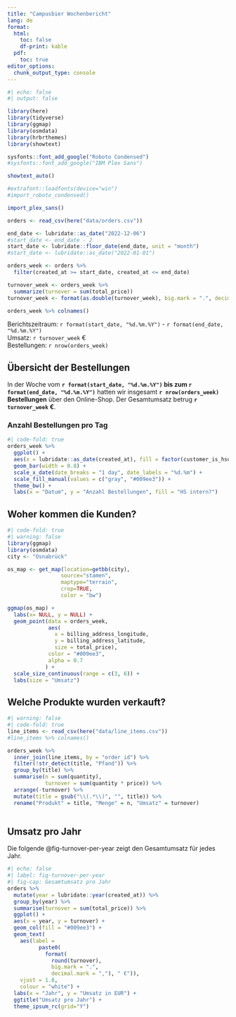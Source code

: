 ```yaml
---
title: "Campusbier Wochenbericht"
lang: de
format:
  html:
    toc: false
    df-print: kable
  pdf:
    toc: true
editor_options: 
  chunk_output_type: console
---
```


```r
#| echo: false
#| output: false

library(here)
library(tidyverse)
library(ggmap)
library(osmdata)
library(hrbrthemes)
library(showtext)

sysfonts::font_add_google("Roboto Condensed")
#sysfonts::font_add_google("IBM Plex Sans")

showtext_auto()

#extrafont::loadfonts(device="win")
#import_roboto_condensed()

import_plex_sans()

orders <- read_csv(here("data/orders.csv"))

end_date <- lubridate::as_date("2022-12-06")
#start_date <- end_date - 2
start_date <- lubridate::floor_date(end_date, unit = "month")
#start_date <- lubridate::as_date("2022-01-01")

orders_week <- orders %>% 
  filter(created_at >= start_date, created_at <= end_date)

turnover_week <- orders_week %>% 
  summarize(turnover = sum(total_price))
turnover_week <- format(as.double(turnover_week), big.mark = ".", decimal.mark = ",", nsmall = 2)

orders_week %>% colnames()

```

Berichtszeitraum: `r format(start_date, "%d.%m.%Y")` - `r format(end_date, "%d.%m.%Y")`<br>
Umsatz: `r turnover_week` € <br>
Bestellungen: `r nrow(orders_week)`<br>

## Übersicht der Bestellungen

In der Woche vom **`r format(start_date, "%d.%m.%Y")` bis zum `r format(end_date, "%d.%m.%Y")`** hatten wir insgesamt **`r nrow(orders_week)` Bestellungen** über den Online-Shop. Der Gesamtumsatz betrug **`r turnover_week` €**.

### Anzahl Bestellungen pro Tag

```r
#| code-fold: true
orders_week %>% 
  ggplot() +
  aes(x = lubridate::as_date(created_at), fill = factor(customer_is_hsos)) %>% 
  geom_bar(width = 0.8) +
  scale_x_date(date_breaks = "1 day", date_labels = "%d.%m") +
  scale_fill_manual(values = c("gray", "#009ee3")) +
  theme_bw() +
  labs(x = "Datum", y = "Anzahl Bestellungen", fill = "HS intern?")
```

## Woher kommen die Kunden?

```r
#| code-fold: true
#| warning: false
library(ggmap)
library(osmdata)
city <- "Osnabrück"

os_map <- get_map(location=getbb(city),
                 source="stamen",
                 maptype="terrain",
                 crop=TRUE,
                 color = "bw")

ggmap(os_map) +
  labs(x= NULL, y = NULL) +
  geom_point(data = orders_week, 
             aes(
               x = billing_address_longitude, 
               y = billing_address_latitude,
               size = total_price),
             color = "#009ee3",
             alpha = 0.7
            ) +
  scale_size_continuous(range = c(3, 6)) +
  labs(size = "Umsatz")

```

## Welche Produkte wurden verkauft?

```r
#| warning: false
#| code-fold: true
line_items <- read_csv(here("data/line_items.csv"))
#line_items %>% colnames()

orders_week %>% 
  inner_join(line_items, by = "order_id") %>% 
  filter(!str_detect(title, "Pfand")) %>% 
  group_by(title) %>% 
  summarise(n = sum(quantity), 
            turnover = sum(quantity * price)) %>% 
  arrange(-turnover) %>% 
  mutate(title = gsub("\\(.*\\)", "", title)) %>% 
  rename("Produkt" = title, "Menge" = n, "Umsatz" = turnover)
  
```

## Umsatz pro Jahr

Die folgende @fig-turnover-per-year zeigt den Gesamtumsatz für jedes Jahr. 

```r
#| echo: false
#| label: fig-turnover-per-year
#| fig-cap: Gesamtumsatz pro Jahr
orders %>% 
  mutate(year = lubridate::year(created_at)) %>% 
  group_by(year) %>% 
  summarise(turnover = sum(total_price)) %>% 
  ggplot() +
  aes(x = year, y = turnover) +
  geom_col(fill = "#009ee3") +
  geom_text(
    aes(label =
          paste0(
            format(
              round(turnover),
              big.mark = ".",
              decimal.mark = ","), " €")),
    vjust = 1.8,
    colour = "white") +
  labs(x = "Jahr", y = "Umsatz in EUR") +
  ggtitle("Umsatz pro Jahr") +
  theme_ipsum_rc(grid="Y")
```



